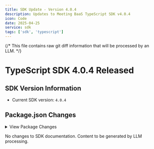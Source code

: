 ```yaml
---
title: SDK Update - Version 4.0.4
description: Updates to Meeting BaaS TypeScript SDK v4.0.4
icon: Code
date: 2025-04-25
service: sdk
tags: ['sdk', 'typescript']
---
```


{/* 
This file contains raw git diff information that will be processed by an LLM.
*/}

# TypeScript SDK 4.0.4 Released

## SDK Version Information

- Current SDK version: `4.0.4`


## Package.json Changes

<details>
<summary>View Package Changes</summary>

<pre>

</pre>

</details>

No changes to SDK documentation. Content to be generated by LLM processing.